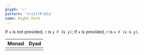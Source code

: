 ```yaml
---
glyph: '⇽'
pattern: 'r←[x](F⇽G)y'
name: Right Fork
---
```


If `x` is not provided, `r` is `y F (G y)`; if `x` is provided, `r` is `x F (x G y)`.

|Monad|Dyad|
|:----|:---|
|<combinator key="right_hook" name="Right Hook" />|<combinator key="right_fork" name="Right Fork" />|